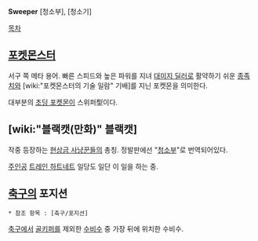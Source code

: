 '''Sweeper'''
[청소부], [청소기]

[[목차]]

== [[포켓몬스터]] ==
서구 쪽 메타 용어. 빠른 스피드와 높은 파워를 지녀 [[대미지 딜러]]로 활약하기 쉬운 [[종족치]]와 [wiki:"포켓몬스터의 기술 일람" 기배]를 지닌 포켓몬을 의미한다.

대부분의 [[초딩 포켓몬]]이 스위퍼型이다.

== [wiki:"블랙캣(만화)" 블랙캣] ==
작중 등장하는 [[현상금 사냥꾼]]들의 총칭. 정발판에선 "[[청소부]]"로 번역되어있다.

[[주인공]] [[트레인 하트네트]] 일당도 일단 이 일을 하는 중.

== [[축구]]의 포지션 ==
 * 참조 항목 : [축구/포지션]

[[축구]]에서 [[골키퍼]]를 제외한 [[수비수]] 중 가장 뒤에 위치한 수비수.
